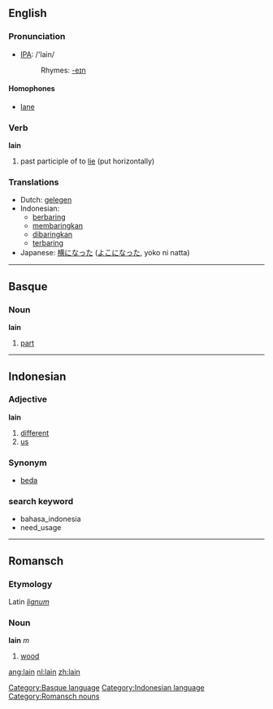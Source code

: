 ==English==

=== Pronunciation ===
*[[w:IPA|IPA]]: /'lain/
*:Rhymes: [[Rhymes:English:-eɪn|-eɪn]]

====Homophones====
*[[lane]]

=== Verb ===
'''lain'''

# past participle of to [[lie]] (put horizontally)

=== Translations ===
*Dutch: [[gelegen]]
*Indonesian: 
** [[baring|berbaring]]
** [[baring|membaringkan]]
** [[baring|dibaringkan]]
** [[baring|terbaring]]
*Japanese: [[横になった]] ([[よこになった]], yoko ni natta)

----

==Basque==
===Noun===
'''lain'''

# [[part]]

[[Category:Basque language]]

----

==Indonesian==
===Adjective===
'''lain'''

# [[different]]
# [[us]]

===Synonym===
* [[beda]]

===search keyword===
* bahasa_indonesia
* need_usage

[[Category:Indonesian language]]


----


==Romansch==
===Etymology===
Latin ''[[lignum]]''
===Noun===
'''lain''' ''m''

# [[wood]]


[[Category:Romansch nouns]]

[[ang:lain]]
[[nl:lain]]
[[zh:lain]]